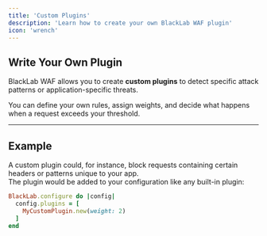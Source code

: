```yaml
---
title: 'Custom Plugins'
description: 'Learn how to create your own BlackLab WAF plugin'
icon: 'wrench'
---
```


## Write Your Own Plugin

BlackLab WAF allows you to create **custom plugins** to detect specific attack patterns or application-specific threats.  

You can define your own rules, assign weights, and decide what happens when a request exceeds your threshold.  

---

## Example

A custom plugin could, for instance, block requests containing certain headers or patterns unique to your app.  
The plugin would be added to your configuration like any built-in plugin:

```ruby
BlackLab.configure do |config|
  config.plugins = [
    MyCustomPlugin.new(weight: 2)
  ]
end
```